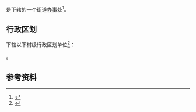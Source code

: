 {{中国乡级行政区|44/05/07/100/000}}

'''{{PAGENAMEBASE}}'''是{{PRC admin/fullname|44/05/07/100/000|3}}下辖的一个[[街道办事处|街道办事处]]<ref>{{PRC admin/ref sgc|{{PRC admin/parent|44/05/07/100/000}}}}</ref>。

== 行政区划 ==
{{PAGENAMEBASE}}下辖以下村级行政区划单位<ref>{{PRC admin/ref sgc|44/05/07/100/000}}</ref>：

{{PRC admin/children|44/05/07/100/000}}。

== 参考资料 ==
{{reflist}}

{{广东行政区划小作品}}
{{PRC admin/navcat|44/05/07/100/000}}